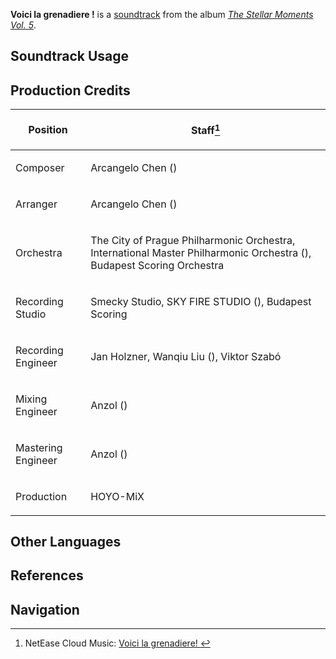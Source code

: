 {{Soundtrack Infobox
|image          = The Stellar Moments Vol. 5.png
|album          = The Stellar Moments Vol. 5
|disc           = 
|number         = 03
|featured       =
|featured2      =
|featured3      =
|featured_disc  =
|featured_disc2 =
|featured_disc3 =
|youtube_id     = zpJR1NAXh_w
|spotify_id     = 0kf41QNQDLbynkkq3fwD2E
|previous       = Via col vento rosato
|next           = Drifting Clouds, Wafting Snow
}}
'''Voici la grenadiere !''' is a [[soundtrack]] from the album ''[[The Stellar Moments Vol. 5]]''.

==Soundtrack Usage==
{{Soundtrack Usage
|quest = 
|location = 
|domain = 
|eventgameplay = 
|mediaoriginal = Character Demo;;Chevreuse
}}
<!--
==Other Arrangements==
{{Files by Category Gallery|Media Using an Unreleased Arrangement of Novatio Novena Soundtrack}}
-->
==Production Credits==
{| class="wikitable"
! Position
! Staff<ref>NetEase Cloud Music: [https://music.163.com/#/song?id=2666553224 Voici la grenadiere! {{zh|铳弹定准}}]</ref>
|-
! Composer
| Arcangelo Chen ({{zh|陈子敏}})
|-
! Arranger
| Arcangelo Chen ({{zh|陈子敏}})
|-
! Orchestra
| The City of Prague Philharmonic Orchestra, International Master Philharmonic Orchestra ({{zh|国际首席爱乐乐团}}), Budapest Scoring Orchestra
|-
! Recording Studio
| Smecky Studio, SKY FIRE STUDIO ({{zh|九紫天诚录音棚}}), Budapest Scoring
|-
! Recording Engineer
| Jan Holzner, Wanqiu Liu ({{zh|刘婉秋}}), Viktor Szabó
|-
! Mixing Engineer
| Anzol ({{zh|鸦雀有声}})
|-
! Mastering Engineer
| Anzol ({{zh|鸦雀有声}})
|-
! Production
| HOYO-MiX
|}

<!--
==Trivia==
-->
==Other Languages==
{{Other Languages
|en      = Voici la grenadiere !
|en_lang = fr
|en_tl   = Here Is the Grenadier!
|zhs     = 
|zhs_rm  = 
|zht     = 
|zht_rm  = 
|zh_tl   = 
|ja      = 
|ja_rm   = 
|ja_tl   = 
}}

==References==
{{Reflist}}

==Navigation==
{{Soundtrack Navbox|The Stellar Moments}}